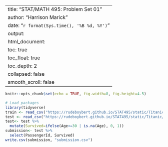 
---
title: "STAT/MATH 495: Problem Set 01"
author: "Harrison Marick"
date: "`r format(Sys.time(), '%B %d, %Y')`"
output:
  html_document:
    toc: true
    toc_float: true
    toc_depth: 2
    collapsed: false
    smooth_scroll: false
---

```r
knitr::opts_chunk$set(echo = TRUE, fig.width=8, fig.height=4.5)

# Load packages
library(tidyverse)
train <- read_csv("https://rudeboybert.github.io/STAT495/static/Titanic/train.csv")
test <- read_csv("https://rudeboybert.github.io/STAT495/static/Titanic/test.csv")
test<- test %>%
  mutate(Survived=ifelse(Age<=30 | is.na(Age), 0, 1))
submission<- test %>%
  select(PassengerId, Survived)
write.csv(submission, "submission.csv")

```


